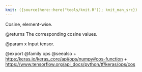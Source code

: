 ```yaml
---
knit: ({source(here::here("tools/knit.R")); knit_man_src})
---
```

Cosine, element-wise.

@returns
    The corresponding cosine values.

@param x
Input tensor.

@export
@family ops
@seealso
+ <https:/keras.io/keras_core/api/ops/numpy#cos-function>
+ <https://www.tensorflow.org/api_docs/python/tf/keras/ops/cos>
